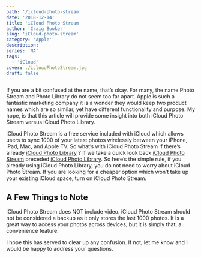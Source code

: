 ```yaml
---
path: '/icloud-photo-stream'
date: '2018-12-14'
title: 'iCloud Photo Stream'
author: 'Craig Booker'
slug: 'iCloud-photo-stream'
category: 'Apple'
description:
series: 'NA'
tags:
  - 'iCloud'
cover: ./icloudPhotoStream.jpg
draft: false
---
```


If you are a bit confused at the name, that’s okay. For many, the name Photo Stream and Photo Library do not seem too far apart. Apple is such a fantastic marketing company it is a wonder they would keep two product names which are so similar, yet have different functionality and purpose. My hope, is that this article will provide some insight into both iCloud Photo Stream versus iCloud Photo Library.

iCloud Photo Stream is a free service included with iCloud which allows users to sync 1000 of your latest photos wirelessly between your iPhone, iPad, Mac, and Apple TV. So what’s with iCloud Photo Stream if there’s already [iCloud Photo Library](https://www.itech.plus/blog/icloud-photo-library) ? If we take a quick look back [iCloud Photo Stream](https://www.itech.plus/blog/icloud-photo-library) preceded [iCloud Photo Library](https://www.itech.plus/blog/icloud-photo-library). So here’s the simple rule, if you already using iCloud Photo Library, you do not need to worry about iCloud Photo Stream. If you are looking for a cheaper option which won’t take up your existing iCloud space, turn on iCloud Photo Stream.

## A Few Things to Note

iCloud Photo Stream does NOT include video. iCloud Photo Stream should not be considered a backup as it only stores the last 1000 photos. It is a great way to access your photos across devices, but it is simply that, a convenience feature.

I hope this has served to clear up any confusion. If not, let me know and I would be happy to address your questions.
